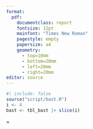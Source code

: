 ```yaml
---
format: 
  pdf:
    documentclass: report
    fontsize: 12pt
    mainfont: "Times New Roman"
    pagestyle: empty
    papersize: a4
    geometry: 
      - top=10mm
      - bottom=20mm
      - left=20mm
      - right=20mm
editor: source
---
```



```r
#| include: false
source("script/bast.R")
i <- 4
bast <- tbl_bast |> slice(i)
```


<!--
Bagian ini agar kata tidak terpotong. 
Prevent LaTeX from hyphenating the entire document
-->

\tolerance=1
\emergencystretch=\maxdimen
\hyphenpenalty=10000
\hbadness=10000

<!--
Document Begins
-->


\begin{center}

\strong{BERITA ACARA SERAH TERIMA HASIL PEKERJAAN}

\strong{PETUGAS PENGOLAHAN SURVEI DAN SENSUS}

\strong{TAHUN 2024}


Nomor: `r bast$bast.nomor`
\end{center}

\hfill \break <!-- nambah [ENTER] -->


Pada hari ini `r tbl_bast$bast.tanggal[i] |> as.character() |> terbilang_tanggal()`, bertempat di Maumere, kami yang bertanda tangan di bawah ini:

\begin{tabular}{p{4cm}p{0.5cm}l}
Nama                  & : & `r ppk.nama` \\
NIP                 & : & `r ppk.nip` \\
Jabatan             & : & `r ppk.jabatan` \\
Unit Kerja           & :  & `r ppk.unit_kerja`  \\
Alamat Unit Kerja      & : & `r ppk_unit_kerja_alamat`   \\
\end{tabular}


bertindak untuk dan atas nama BPS Kabupaten Sikka, selanjutnya disebut sebagai PIHAK PERTAMA.

\begin{tabular}{p{4cm}p{0.5cm}l}
Nama        & : & `r bast$mitra.nama` \\
NIK         & : & `r bast$mitra.nik` \\
Alamat      & : & `r bast$mitra.alamat |> str_to_upper()`   \\
\end{tabular}

bertindak untuk dan atas namanya sendiri, selanjutnya disebut sebagai PIHAK KEDUA.

Dengan ini menyatakan:  

1.	PIHAK KEDUA telah melaksanakan pekerjaan Pengolahan Survei dan Sensus berdasarkan Surat Perjanjian Kerja PENGOLAHAN SURVEI DAN SENSUS pada Badan Pusat Statistik Kabupaten Sikka Nomor: `r bast$spk.nomor`.

2.	PIHAK KEDUA telah menyelesaikan pekerjaan Pengolahan Survei dan Sensus berdasarkan hasil pemeriksaan dan evaluasi pekerjaan sebagaimana tercantum dalam lampiran. 

3.	Berdasarkan angka 2 tersebut di atas, PIHAK KEDUA menyerahkan hasil pekerjaan Pengolahan Survei dan Sensus kepada PIHAK PERTAMA, dan PIHAK PERTAMA menerima hasil pekerjaan tersebut yang telah sesuai dengan seharusnya;

4.	Hasil pekerjaan Pengolahan Survei dan Sensus sebagaimana dimaksud dalam angka 3 di atas, berupa dokumen yang sudah dientri sejumlah `r bast$goal_txt`.

Demikian Berita Acara ini dibuat dengan sebenarnya dalam rangkap 2 (dua) dan menjadi sah berlaku setelah ditandatangani oleh KEDUA BELAH PIHAK.

\hfill \break <!-- nambah [ENTER] -->

\begin{center}
\begin{tabular}{cp{5cm}c}
PIHAK PERTAMA & & PIHAK KEDUA \\
  &  &  \\
  &  &  \\
  &  &  \\
  &  &  \\
`r bast$mitra.nama`   & & `r ppk.nama`    \\
\end{tabular}
\end{center}
